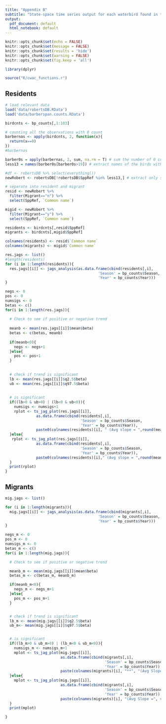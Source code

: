 ```yaml
---
title: "Appendix B"
subtitle: "State-space time series output for each waterbird found in the Coordinated Waterbird Counts (CWAC) records for Barberspan"
output:
  pdf_document: default
  html_notebook: default
---
```

```r
knitr::opts_chunk$set(echo = FALSE)
knitr::opts_chunk$set(message = FALSE)
knitr::opts_chunk$set(results = 'hide')
knitr::opts_chunk$set(warning = FALSE)
knitr::opts_chunk$set(fig.keep = 'all')

library(dplyr)

source("R/cwac_functions.r")
```

## Residents
```r

# load relevant data
load('data/robertsDB.RData')
load('data/barberspan.counts.RData')

birdcnts <- bp_counts[,1:103]

# counting all the observations with 0 count
barbernas <- apply(birdcnts, 2, function(x){
  return(x==0)
})
#barbernas

barber0s = apply(barbernas, 2, sum, na.rm = T) # sum the number of 0 counts per bird
less13 = names(barber0s[barber0s>19]) # extract names of the birds with 13 or more counts

#df <- robertsDB %>% select(everything())
newRobert <- robertsDB[!robertsDB$SppRef %in% less13,] # extract only species with 13 or more counts

# separate into resident and migrant
resid <- newRobert %>%
  filter(Migrant=="n") %>%
  select(SppRef, `Common name`)

migid <- newRobert %>%
  filter(Migrant=="y") %>%
  select(SppRef, `Common name`)

residents <- birdcnts[,resid$SppRef]
migrants <- birdcnts[,migid$SppRef]

colnames(residents) <- resid$`Common name`
colnames(migrants) <- migid$`Common name`

res.jags <- list()
#length(residents)
for (i in 1:length(residents)){
  res.jags[[i]] <- jags_analysis(as.data.frame(cbind(residents[,i],
                                          'Season' = bp_counts$Season,
                                          'Year' = bp_counts$Year)))
}
```


```r

negs <- 0
pos <- 0
numsigs <- 0
betas <- c()
for(i in 1:length(res.jags)){
  
  # Check to see if positive or negative trend
  
  meanb <- mean(res.jags[[i]]$mean$beta)
  betas <- c(betas, meanb)
  
  if(meanb<0){
    negs <- negs+1
  }else{
    pos <- pos+1
  }
  
  
  # check if trend is significant
  lb <- mean(res.jags[[i]]$q2.5$beta)
  ub <- mean(res.jags[[i]]$q97.5$beta)
  
  
  # is significant
  if((lb>0 & ub>0) | (lb<0 & ub<0)){
    numsigs <- numsigs+1
    rplot <- ts_jag_plot(res.jags[[i]],
              as.data.frame(cbind(residents[,i],
                                  'Season' = bp_counts$Season,
                                  'Year' = bp_counts$Year)),
              paste0(colnames(residents)[i], " (Avg slope = ",round(meanb,2),")", "*"))
  }else{
   rplot <- ts_jag_plot(res.jags[[i]],
              as.data.frame(cbind(residents[,i],
                                  'Season' = bp_counts$Season,
                                  'Year' = bp_counts$Year)),
              paste0(colnames(residents)[i]," (Avg slope = ",round(meanb,2),")"))
  }
  print(rplot)
}

```

## Migrants

```r

mig.jags <- list()

for (i in 1:length(migrants)){
  mig.jags[[i]] <- jags_analysis(as.data.frame(cbind(migrants[,i],
                                          'Season' = bp_counts$Season,
                                          'Year' = bp_counts$Year)))
}

```

```r

negs_m <- 0
pos_m <- 0
numsigs_m <- 0
betas_m <- c()
for(i in 1:length(mig.jags)){

  # Check to see if positive or negative trend

  meanb_m <- mean(mig.jags[[i]]$mean$beta)
  betas_m <- c(betas_m, meanb_m)

  if(meanb_m<0){
    negs_m <- negs_m+1
  }else{
    pos_m <- pos_m+1
  }


  # check if trend is significant
  lb_m <- mean(mig.jags[[i]]$q2.5$beta)
  ub_m<- mean(mig.jags[[i]]$q97.5$beta)


  # is significant
  if((lb_m>0 & ub_m>0) | (lb_m<0 & ub_m<0)){
    numsigs_m <- numsigs_m+1
    mplot <- ts_jag_plot(mig.jags[[i]],
                         as.data.frame(cbind(migrants[,i],
                                             'Season' = bp_counts$Season,
                                             'Year' = bp_counts$Year)),
                         paste(colnames(migrants)[i], "**", "(Avg Slope =", round(meanb_m,2),")"))
  }else{
    mplot <- ts_jag_plot(mig.jags[[i]],
                         as.data.frame(cbind(migrants[,i],
                                             'Season' = bp_counts$Season,
                                             'Year' = bp_counts$Year)),
                         paste(colnames(migrants)[i], "(Avg Slope =", round(meanb_m,2),")"))
  }
  print(mplot)

}

```

